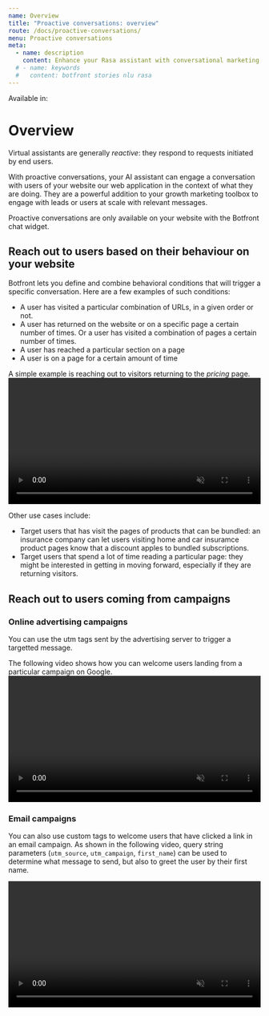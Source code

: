 ```yaml
---
name: Overview
title: "Proactive conversations: overview"
route: /docs/proactive-conversations/
menu: Proactive conversations
meta:
  - name: description
    content: Enhance your Rasa assistant with conversational marketing features. Start conversations proactively when users land on your site from a campaign or perform an action on your site.
  # - name: keywords
  #   content: botfront stories nlu rasa
---
```


Available in: <Premium plan="Botfront Cloud" />  <Premium plan="Botfront Enterprise" />


# Overview

Virtual assistants are generally _reactive_: they respond to requests initiated by end users.

With proactive conversations, your AI assistant can engage a conversation with users of your website our web application in the context of what they are doing.
They are a powerful addition to your growth marketing toolbox to engage with leads or users at scale with relevant messages.

<Important type="info">
Proactive conversations are only available on your website with the Botfront chat widget.
</Important>

## Reach out to users based on their behaviour on your website

Botfront lets you define and combine behavioral conditions that will trigger a specific conversation.
Here are a few examples of such conditions:

- A user has visited a particular combination of URLs, in a given order or not.
- A user has returned on the website or on a specific page a certain number of times. Or a user has visited a combination of pages a certain number of times.
- A user has reached a particular section on a page
- A user is on a page for a certain amount of time

A simple example is reaching out to visitors returning to the _pricing_ page.
<video autoplay muted loop width="100%" controls>
  <source src="../../videos/trigger_intro_returning.m4v" type="video/mp4"/>
  Your browser does not support the video tag.
</video>

Other use cases include:

- Target users that has visit the pages of products that can be bundled: an insurance company can let users visiting home and car insuramce product pages know that a discount apples to bundled subscriptions.
- Target users that spend a lot of time reading a particular page: they might be interested in getting in moving forward, especially if they are returning visitors.


## Reach out to users coming from campaigns

### Online advertising campaigns

You can use the utm tags sent by the advertising server to trigger a targetted message.

The following video shows how you can welcome users landing from a particular campaign on Google.
<video autoplay muted loop width="100%" controls>
  <source src="../../videos/trigger_intro_google_ads.m4v" type="video/mp4"/>
  Your browser does not support the video tag.
</video>

### Email campaigns

You can also use custom tags to welcome users that have clicked a link in an email campaign.
As shown in the following video, query string parameters (`utm_source`, `utm_campaign`, `first_name`) can be used to determine what message to send, but also to greet the user by their first name.

<video autoplay muted loop width="100%" controls>
  <source src="../../videos/trigger_intro_email_campaign.m4v" type="video/mp4"/>
  Your browser does not support the video tag.
</video>

